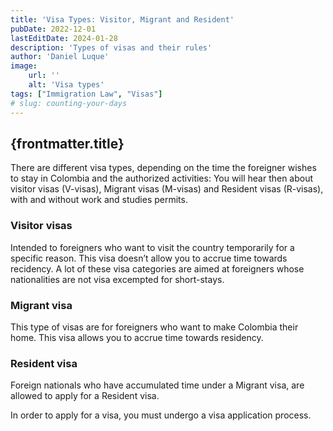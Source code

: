 ```yaml
---
title: 'Visa Types: Visitor, Migrant and Resident'
pubDate: 2022-12-01
lastEditDate: 2024-01-28
description: 'Types of visas and their rules'
author: 'Daniel Luque'
image:
    url: ''
    alt: 'Visa types'
tags: ["Immigration Law", "Visas"]
# slug: counting-your-days
---
```

## {frontmatter.title}
There are different visa types, depending on the time the foreigner wishes to stay in Colombia and the authorized activities: You will hear then about visitor visas (V-visas), Migrant visas (M-visas) and Resident visas (R-visas), with and without work and studies permits. 

### **Visitor visas**

Intended to foreigners who want to visit the country temporarily for a specific reason. This visa doesn’t allow you to accrue time towards recidency. A lot of these visa categories are aimed at foreigners whose nationalities are not visa excempted for short-stays.

### **Migrant visa**

This type of visas are for foreigners who want to make Colombia their home. This visa allows you to accrue time towards residency.

### **Resident visa**

Foreign nationals who have accumulated time under a Migrant visa, are allowed to apply for a Resident visa.

In order to apply for a visa, you must undergo a visa application process.